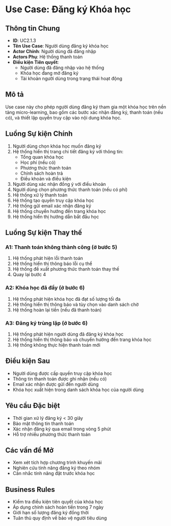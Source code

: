 # Use Case: Đăng ký Khóa học

## Thông tin Chung

- **ID**: UC2.1.3
- **Tên Use Case**: Người dùng đăng ký khóa học
- **Actor Chính**: Người dùng đã đăng nhập
- **Actors Phụ**: Hệ thống thanh toán
- **Điều kiện Tiên quyết**:
  - Người dùng đã đăng nhập vào hệ thống
  - Khóa học đang mở đăng ký
  - Tài khoản người dùng trong trạng thái hoạt động

## Mô tả

Use case này cho phép người dùng đăng ký tham gia một khóa học trên nền tảng micro-learning, bao gồm các bước xác nhận đăng ký, thanh toán (nếu có), và thiết lập quyền truy cập vào nội dung khóa học.

## Luồng Sự kiện Chính

1. Người dùng chọn khóa học muốn đăng ký
2. Hệ thống hiển thị trang chi tiết đăng ký với thông tin:
   - Tổng quan khóa học
   - Học phí (nếu có)
   - Phương thức thanh toán
   - Chính sách hoàn trả
   - Điều khoản và điều kiện
3. Người dùng xác nhận đồng ý với điều khoản
4. Người dùng chọn phương thức thanh toán (nếu có phí)
5. Hệ thống xử lý thanh toán
6. Hệ thống tạo quyền truy cập khóa học
7. Hệ thống gửi email xác nhận đăng ký
8. Hệ thống chuyển hướng đến trang khóa học
9. Hệ thống hiển thị hướng dẫn bắt đầu học

## Luồng Sự kiện Thay thế

### A1: Thanh toán không thành công (ở bước 5)

1. Hệ thống phát hiện lỗi thanh toán
2. Hệ thống hiển thị thông báo lỗi cụ thể
3. Hệ thống đề xuất phương thức thanh toán thay thế
4. Quay lại bước 4

### A2: Khóa học đã đầy (ở bước 6)

1. Hệ thống phát hiện khóa học đã đạt số lượng tối đa
2. Hệ thống hiển thị thông báo và tùy chọn vào danh sách chờ
3. Hệ thống hoàn lại tiền (nếu đã thanh toán)

### A3: Đăng ký trùng lặp (ở bước 6)

1. Hệ thống phát hiện người dùng đã đăng ký khóa học
2. Hệ thống hiển thị thông báo và chuyển hướng đến trang khóa học
3. Hệ thống không thực hiện thanh toán mới

## Điều kiện Sau

- Người dùng được cấp quyền truy cập khóa học
- Thông tin thanh toán được ghi nhận (nếu có)
- Email xác nhận được gửi đến người dùng
- Khóa học xuất hiện trong danh sách khóa học của người dùng

## Yêu cầu Đặc biệt

- Thời gian xử lý đăng ký < 30 giây
- Bảo mật thông tin thanh toán
- Xác nhận đăng ký qua email trong vòng 5 phút
- Hỗ trợ nhiều phương thức thanh toán

## Các vấn đề Mở

- Xem xét tích hợp chương trình khuyến mãi
- Nghiên cứu tính năng đăng ký theo nhóm
- Cân nhắc tính năng đặt trước khóa học

## Business Rules

- Kiểm tra điều kiện tiên quyết của khóa học
- Áp dụng chính sách hoàn tiền trong 7 ngày
- Giới hạn số lượng đăng ký đồng thời
- Tuân thủ quy định về bảo vệ người tiêu dùng
